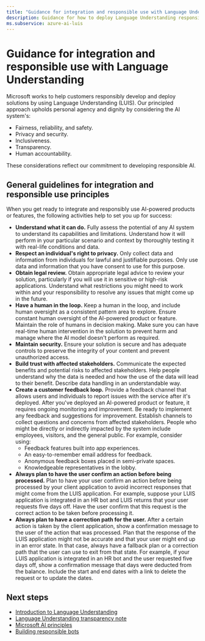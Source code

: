 ```yaml
---
title: "Guidance for integration and responsible use with Language Understanding"
description: Guidance for how to deploy Language Understanding responsibly, based on the knowledge and understanding from the team that created this product.
ms.subservice: azure-ai-luis
---
```


# Guidance for integration and responsible use with Language Understanding


<NonEnglishTranslation />

Microsoft works to help customers responsibly develop and deploy solutions by using Language Understanding (LUIS). Our principled approach upholds personal agency and dignity by considering the AI system's:

- Fairness, reliability, and safety.
- Privacy and security.
- Inclusiveness.
- Transparency.
- Human accountability.

These considerations reflect our commitment to developing responsible AI.

## General guidelines for integration and responsible use principles

When you get ready to integrate and responsibly use AI-powered products or features, the following activities help to set you up for success:

* **Understand what it can do.** Fully assess the potential of any AI system to understand its capabilities and limitations. Understand how it will perform in your particular scenario and context by thoroughly testing it with real-life conditions and data.
* **Respect an individual's right to privacy.** Only collect data and information from individuals for lawful and justifiable purposes. Only use data and information that you have consent to use for this purpose.
* **Obtain legal review.** Obtain appropriate legal advice to review your solution, particularly if you will use it in sensitive or high-risk applications. Understand what restrictions you might need to work within and your responsibility to resolve any issues that might come up in the future.
* **Have a human in the loop.** Keep a human in the loop, and include human oversight as a consistent pattern area to explore. Ensure constant human oversight of the AI-powered product or feature. Maintain the role of humans in decision making. Make sure you can have real-time human intervention in the solution to prevent harm and manage where the AI model doesn't perform as required.
* **Maintain security.** Ensure your solution is secure and has adequate controls to preserve the integrity of your content and prevent unauthorized access.
* **Build trust with affected stakeholders.** Communicate the expected benefits and potential risks to affected stakeholders. Help people understand why the data is needed and how the use of the data will lead to their benefit. Describe data handling in an understandable way.
* **Create a customer feedback loop.** Provide a feedback channel that allows users and individuals to report issues with the service after it's deployed. After you've deployed an AI-powered product or feature, it requires ongoing monitoring and improvement. Be ready to implement any feedback and suggestions for improvement. Establish channels to collect questions and concerns from affected stakeholders. People who might be directly or indirectly impacted by the system include employees, visitors, and the general public. For example, consider using:
    - Feedback features built into app experiences.
    - An easy-to-remember email address for feedback.
    - Anonymous feedback boxes placed in semi-private spaces.
    - Knowledgeable representatives in the lobby.
* **Always plan to have the user confirm an action before being processed.** Plan to have your user confirm an action before being processed by your client application to avoid incorrect responses that might come from the LUIS application. For example, suppose your LUIS application is integrated in an HR bot and LUIS returns that your user requests five days off. Have the user confirm that this request is the correct action to be taken before processing it.
* **Always plan to have a correction path for the user.** After a certain action is taken by the client application, show a confirmation message to the user of the action that was processed. Plan that the response of the LUIS application might not be accurate and that your user might end up in an error state. In that case, always have a fallback plan or a correction path that the user can use to exit from that state. For example, if your LUIS application is integrated in an HR bot and the user requested five days off, show a confirmation message that days were deducted from the balance. Include the start and end dates with a link to delete the request or to update the dates.

## Next steps

* [Introduction to Language Understanding](/azure/ai-services/luis/what-is-luis)
* [Language Understanding transparency note](luis-transparency-note)
* [Microsoft AI principles](https://www.microsoft.com/ai/responsible-ai?rtc=1&activetab=pivot1%3aprimaryr6)
* [Building responsible bots](https://www.microsoft.com/research/uploads/prod/2018/11/Bot_Guidelines_Nov_2018.pdf)
